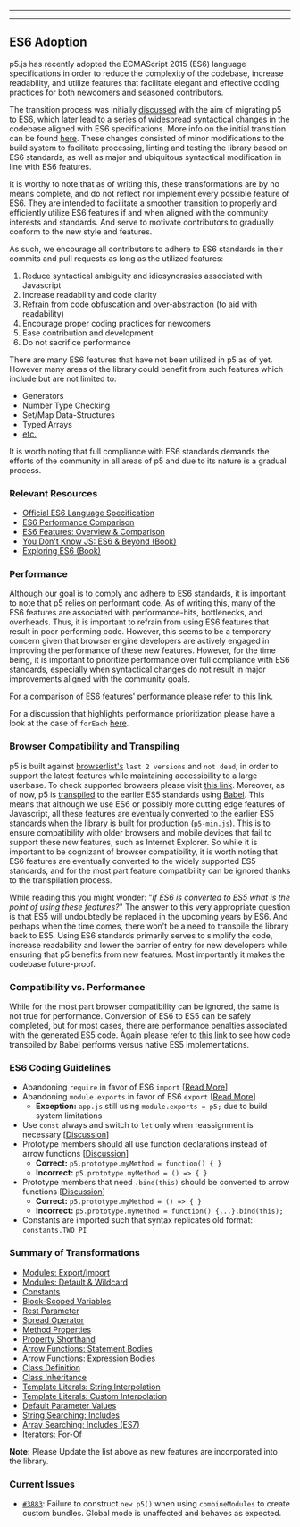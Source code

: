 
---

---
## ES6 Adoption
p5.js has recently adopted the ECMAScript 2015 (ES6) language specifications in order to reduce the complexity of the codebase, increase readability, and utilize features that facilitate elegant and effective coding practices for both newcomers and seasoned contributors. 

The transition process was initially [discussed](https://github.com/processing/p5.js/issues/3758) with the aim of migrating p5 to ES6, which later lead to a series of widespread syntactical changes in the codebase aligned with ES6 specifications. More info on the initial transition can be found [here](https://github.com/processing/p5.js/pull/3874). These changes consisted of minor modifications to the build system to facilitate processing, linting and testing the library based on ES6 standards, as well as major and ubiquitous syntactical modification in line with ES6 features.

It is worthy to note that as of writing this, these transformations are by no means complete, and do not reflect nor implement every possible feature of ES6. They are intended to facilitate a smoother transition to properly and efficiently utilize ES6 features if and when aligned with the community interests and standards. And serve to motivate contributors to gradually conform to the new style and features.

As such, we encourage all contributors to adhere to ES6 standards in their commits and pull requests as long as the utilized features:
1. Reduce syntactical ambiguity and idiosyncrasies associated with Javascript
2. Increase readability and code clarity
3. Refrain from code obfuscation and over-abstraction (to aid with readability)
4. Encourage proper coding practices for newcomers
5. Ease contribution and development
6. Do not sacrifice performance

There are many ES6 features that have not been utilized in p5 as of yet. However many areas of the library could benefit from such features which include but are not limited to: 
- Generators
- Number Type Checking
- Set/Map Data-Structures
- Typed Arrays
- [etc.](http://es6-features.org/)

It is worth noting that full compliance with ES6 standards demands the efforts of the community in all areas of p5 and due to its nature is a gradual process.

### Relevant Resources
- [Official ES6 Language Specification](https://www.ecma-international.org/ecma-262/6.0/)
- [ES6 Performance Comparison](http://incaseofstairs.com/six-speed/)
- [ES6 Features: Overview & Comparison](http://es6-features.org/)
- [You Don't Know JS: ES6 & Beyond (Book)](https://github.com/getify/You-Dont-Know-JS/tree/main/es6%20%26%20beyond)
- [Exploring ES6 (Book)](https://exploringjs.com/es6/)

### Performance
Although our goal is to comply and adhere to ES6 standards, it is important to note that p5 relies on performant code. As of writing this, many of the ES6 features are associated with performance-hits, bottlenecks, and overheads. Thus, it is important to refrain from using ES6 features that result in poor performing code. However, this seems to be a temporary concern given that browser engine developers are actively engaged in improving the performance of these new features. However, for the time being, it is important to prioritize performance over full compliance with ES6 standards, especially when syntactical changes do not result in major improvements aligned with the community goals. 

For a comparison of ES6 features' performance please refer to [this link](http://incaseofstairs.com/six-speed/).

For a discussion that highlights performance prioritization please have a look at the case of `forEach` [here](https://github.com/processing/p5.js/issues/3758#issuecomment-507922753).


### Browser Compatibility and Transpiling

p5 is built against [browserlist's](https://github.com/browserslist/browserslist) `last 2 versions` and `not dead`, in order to support the latest features while maintaining accessibility to a large userbase. To check supported browsers please visit [this link](https://browserl.ist/?q=last+2+versions). Moreover, as of now, p5 is [transpiled](https://en.wikipedia.org/wiki/Source-to-source_compiler) to the earlier ES5 standards using [Babel](https://babeljs.io/). This means that although we use ES6 or possibly more cutting edge features of Javascript, all these features are eventually converted to the earlier ES5 standards when the library is built for production (`p5-min.js`). This is to ensure compatibility with older browsers and mobile devices that fail to support these new features, such as Internet Explorer. So while it is important to be cognizant of browser compatibility, it is worth noting that ES6 features are eventually converted to the widely supported ES5 standards, and for the most part feature compatibility can be ignored thanks to the transpilation process. 

While reading this you might wonder: "*if ES6 is converted to ES5 what is the point of using these features?*" The answer to this very appropriate question is that ES5 will undoubtedly be replaced in the upcoming years by ES6. And perhaps when the time comes, there won't be a need to transpile the library back to ES5. Using ES6 standards primarily serves to simplify the code, increase readability and lower the barrier of entry for new developers while ensuring that p5 benefits from new features. Most importantly it makes the codebase future-proof.

### Compatibility vs. Performance

While for the most part browser compatibility can be ignored, the same is not true for performance. Conversion of ES6 to ES5 can be safely completed, but for most cases, there are performance penalties associated with the generated ES5 code. Again please refer to [this link](http://incaseofstairs.com/six-speed/) to see how code transpiled by Babel performs versus native ES5 implementations. 

### ES6 Coding Guidelines
- Abandoning `require` in favor of ES6 `import` [[Read More](https://exploringjs.com/es6/ch_modules.html#sec_importing-exporting-details)]
- Abandoning `module.exports` in favor of ES6 `export` [[Read More](https://exploringjs.com/es6/ch_modules.html#sec_importing-exporting-details)]
  - **Exception:** `app.js` still using `module.exports = p5;` due to build system limitations
- Use `const` always and switch to `let` only when reassignment is necessary [[Discussion](https://github.com/processing/p5.js/issues/3877)]
- Prototype members should all use function declarations instead of arrow functions [[Discussion](https://github.com/processing/p5.js/issues/3875)]
  - **Correct:** `p5.prototype.myMethod = function() { }`
  - **Incorrect:** `p5.prototype.myMethod = () => { }`
- Prototype members that need `.bind(this)` should be converted to arrow functions [[Discussion](https://github.com/processing/p5.js/issues/3875)]
  - **Correct:** `p5.prototype.myMethod = () => { }`
  - **Incorrect:** `p5.prototype.myMethod = function() {...}.bind(this);`
- Constants are imported such that syntax replicates old format: `constants.TWO_PI`


### Summary of Transformations
- [Modules: Export/Import](http://es6-features.org/#ValueExportImport)
- [Modules: Default & Wildcard](http://es6-features.org/#ValueExportImport)
- [Constants](http://es6-features.org/#Constants)
- [Block-Scoped Variables](http://es6-features.org/#BlockScopedVariables)
- [Rest Parameter](http://es6-features.org/#RestParameter)
- [Spread Operator](http://es6-features.org/#SpreadOperator)
- [Method Properties](http://es6-features.org/#MethodProperties)
- [Property Shorthand](http://es6-features.org/#PropertyShorthand)
- [Arrow Functions: Statement Bodies](http://es6-features.org/#StatementBodies)
- [Arrow Functions: Expression Bodies](http://es6-features.org/#ExpressionBodies)
- [Class Definition](http://es6-features.org/#ClassDefinition)
- [Class Inheritance](http://es6-features.org/#ClassInheritance)
- [Template Literals: String Interpolation](http://es6-features.org/#StringInterpolation)
- [Template Literals: Custom Interpolation](http://es6-features.org/#CustomInterpolation)
- [Default Parameter Values](http://es6-features.org/#DefaultParameterValues)
- [String Searching: Includes](http://es6-features.org/#StringSearching)
- [Array Searching: Includes (ES7)](https://developer.mozilla.org/en-US/docs/Web/JavaScript/Reference/Global_Objects/Array/includes)
- [Iterators: For-Of](http://es6-features.org/#IteratorForOfOperator)

**Note:** Please Update the list above as new features are incorporated into the library.

 ### Current Issues
- [`#3883`](https://github.com/processing/p5.js/issues/3883): Failure to construct `new p5()` when using `combineModules` to create custom bundles. Global mode is unaffected and behaves as expected.

